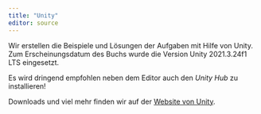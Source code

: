 ```yaml
---
title: "Unity"
editor: source
---
```

Wir erstellen die Beispiele und Lösungen der Aufgaben mit Hilfe von Unity. Zum Erscheinungsdatum des Buchs wurde die Version Unity 2021.3.24f1 LTS eingesetzt.

Es wird dringend empfohlen neben dem Editor auch den *Unity Hub* zu installieren!

Downloads und viel mehr finden wir auf der
<a href="https://www.unity.com" target="_blank">Website von Unity</a>.


